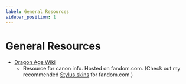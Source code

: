 ```yaml
---
label: General Resources
sidebar_position: 1
---
```


# General Resources

- [Dragon Age Wiki](https://dragonage.fandom.com/wiki/Dragon_Age_Wiki)
  - Resource for canon info. Hosted on fandom.com. (Check out my recommended
    [Stylus skins](/docs/Garden/opensource/stylus/) for fandom.com.)
